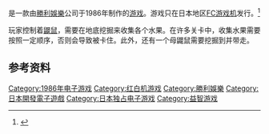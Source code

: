 {{refimprove|time=2015-08-30T17:07:39+00:00}}
{{NoteTA
| G1=Games
}}
{{Infobox VG
|title= 香蕉
|japanese=バナナ
|image= File:BananaBoxArtNES.jpg
|caption= 
|developer=[[勝利娛樂|勝利娛樂]]<ref name="mobygames">[http://www.mobygames.com/game/banana ''Banana''] game overview at [[MobyGames|MobyGames]]</ref>
|publisher=勝利娛樂<ref name="mobygames"/>
|released= {{vgrelease|JP|1986年9月8日<ref name="mobygames"/>}}
|genre= [[益智遊戲|益智]]<ref name="mobygames"/>
|modes= [[单人电子游戏|單人]]
|platforms= [[FC游戏机|FC游戏机]]
}}

{{vgname|香蕉|ja=バナナ}}是一款由[[勝利娛樂|勝利娛樂]]公司于1986年制作的[[游戏|游戏]]。游戏只在日本地区[[FC游戏机|FC游戏机]]发行。<ref name="gamefaqs">{{cite web | url = http://www.gamefaqs.com/nes/578312-banana/data| title = Release information | publisher = [[GameFAQs|GameFAQs]]| date = | accessdate = 2015-08-30}}</ref>

玩家控制着[[鼹鼠|鼹鼠]]，需要在地底挖掘来收集各个水果。在许多关卡中，收集水果需要按照一定顺序，否则会导致被卡住。此外，还有一个母鼹鼠需要挖掘到并带走。

== 参考资料 ==
{{Reflist}}

{{DEFAULTSORT:Banana}}
[[Category:1986年电子游戏|Category:1986年电子游戏]]
[[Category:红白机游戏|Category:红白机游戏]]
[[Category:勝利娛樂|Category:勝利娛樂]]
[[Category:日本開發電子遊戲|Category:日本開發電子遊戲]]
[[Category:日本独占电子游戏|Category:日本独占电子游戏]]
[[Category:益智游戏|Category:益智游戏]]

{{puzzle-videogame-stub}}